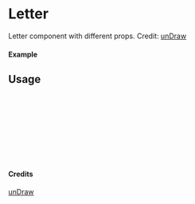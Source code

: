 
<Meta of={Letter} title="unDraw/Letter" />

# Letter

Letter component with different props.
Credit: [unDraw](https://undraw.co/illustrations)

#### Example

<Canvas of={Letter.Primary} />

## Usage

```ts
import { Letter } from "yadl-ui";

const Example = () => {
  return (
      <Letter />
  );
};

export default Example;
```

#### Credits
[unDraw](https://undraw.co/illustrations)
